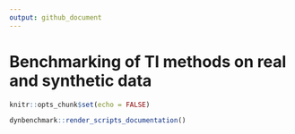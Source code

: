 ```yaml
---
output: github_document
---
```


# Benchmarking of TI methods on real and synthetic data

```r
knitr::opts_chunk$set(echo = FALSE)
```

```r
dynbenchmark::render_scripts_documentation()
```
